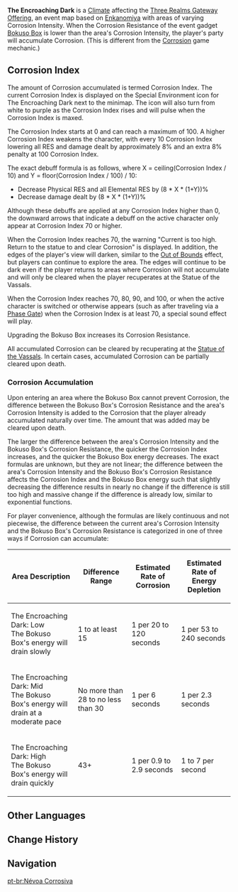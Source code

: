{{Status Infobox
|type     = Climates
|image    = Climate The Encroaching Dark.png
|event    = Three Realms Gateway Offering
|effect   = 
* {{Color|help|Current Corrosion Index: X}}
* When the [[Bokuso Box]]'s Corrosion Resistance is lower than an area's Corrosion Intensity, your [[party]] will be exposed to Corrosion &mdash; which will accumulate over time and drain the energy of your Bokuso Box. The bigger the gap, the quicker Corrosion builds up and the energy depletes. Choose the {{Color|help|Recuperate}} option at the statue to clear the accumulated Corrosion.
* Higher Corrosion Index decreases characters' Physical and All Elemental RES and also lowers the DMG they deal.
}}
'''The Encroaching Dark''' is a [[Climate]] affecting the [[Three Realms Gateway Offering]], an event map based on [[Enkanomiya]] with areas of varying Corrosion Intensity. When the Corrosion Resistance of the event gadget [[Bokuso Box]] is lower than the area's Corrosion Intensity, the player's party will accumulate Corrosion. (This is different from the [[Corrosion]] game mechanic.)

==Corrosion Index==
The amount of Corrosion accumulated is termed Corrosion Index. The current Corrosion Index is displayed on the Special Environment icon for The Encroaching Dark next to the minimap. The icon will also turn from white to purple as the Corrosion Index rises and will pulse when the Corrosion Index is maxed.

The Corrosion Index starts at 0 and can reach a maximum of 100. A higher Corrosion Index weakens the character, with every 10 Corrosion Index lowering all RES and damage dealt by approximately 8% and an extra 8% penalty at 100 Corrosion Index.

The exact debuff formula is as follows, where X = ceiling(Corrosion Index / 10) and Y = floor(Corrosion Index / 100) / 10:
* Decrease Physical RES and all Elemental RES by (8 * X * (1+Y))%
* Decrease damage dealt by (8 * X * (1+Y))%{{Verify}}
Although these debuffs are applied at any Corrosion Index higher than 0, {{Verify|verify minimum Corrosion Index}} the downward arrows that indicate a debuff on the active character only appear at Corrosion Index 70 or higher.

When the Corrosion Index reaches 70, the warning "Current {{Color|pyro|Corrosion Index}} is too high. Return to the statue to {{Color|pyro|Recuperate}} and clear Corrosion" is displayed. In addition, the edges of the player's view will darken, similar to the [[Out of Bounds]] effect, but players can continue to explore the area. The edges will continue to be dark even if the player returns to areas where Corrosion will not accumulate and will only be cleared when the player recuperates at the Statue of the Vassals.

When the Corrosion Index reaches 70, 80, 90, and 100, or when the active character is switched or otherwise appears (such as after traveling via a [[Phase Gate]]) when the Corrosion Index is at least 70, a special sound effect will play.

Upgrading the Bokuso Box increases its Corrosion Resistance.

All accumulated Corrosion can be cleared by recuperating at the [[Statue of the Vassals]]. In certain cases, accumulated Corrosion can be partially cleared upon death.

===Corrosion Accumulation===
Upon entering an area where the Bokuso Box cannot prevent Corrosion, the difference between the Bokuso Box's Corrosion Resistance and the area's Corrosion Intensity is added to the Corrosion that the player already accumulated naturally over time. The amount that was added may be cleared upon death.

The larger the difference between the area's Corrosion Intensity and the Bokuso Box's Corrosion Resistance, the quicker the Corrosion Index increases, and the quicker the Bokuso Box energy decreases. The exact formulas are unknown, but they are not linear; the difference between the area's Corrosion Intensity and the Bokuso Box's Corrosion Resistance affects the Corrosion Index and the Bokuso Box energy such that slightly decreasing the difference results in nearly no change if the difference is still too high and massive change if the difference is already low, similar to exponential functions.

For player convenience, although the formulas are likely continuous and not piecewise, the difference between the current area's Corrosion Intensity and the Bokuso Box's Corrosion Resistance is categorized in one of three ways if Corrosion can accumulate:
{| class="fandom-table"
|-
! Area Description !! Difference Range !! Estimated Rate of Corrosion !! Estimated Rate of Energy Depletion
|-
| The Encroaching Dark: Low<br />The Bokuso Box's energy will drain slowly || 1 to at least 15 {{Verify|threshold unknown}} || 1 per 20 to 120 seconds {{Verify|bounds unknown}} || 1 per 53 to 240 seconds {{Verify|bounds unknown}}
|-
| The Encroaching Dark: Mid<br />The Bokuso Box's energy will drain at a moderate pace || No more than 28 to no less than 30 {{Verify|thresholds unknown}} || 1 per 6 seconds {{Verify|bounds unknown}} || 1 per 2.3 seconds {{Verify|bounds unknown}}
|-
| The Encroaching Dark: High<br />The Bokuso Box's energy will drain quickly || 43+ {{Verify|threshold unknown}} || 1 per 0.9 to 2.9 seconds {{Verify|bounds unknown}} || 1 to 7 per second<!-- the box updated no more than once per second, so doing >1 per second might be necessary here --> {{Verify|bounds unknown}}
|}

==Other Languages==
{{Other Languages
|en      = The Encroaching Dark
|zhs     = 黑雾侵蚀
|zhs_rm  = Hēiwù Qīnshí
|zht     = 黑霧侵蝕
|zht_rm  = Hēiwù Qīnshí
|zh_tl   = Black Fog Erosion
|ja      = 黒霧侵食
|ja_rm   = Kokumu Shinshoku{{Assumed}}
|ja_tl   = Black Fog Enchroachment{{Sino}}
|ko      = 검은 안개 침식
|ko_rm   = 
|ko_tl   = 
|es      = Bruma corrosiva
|es_tl   = 
|fr      = Obscurité envahissante
|fr_tl   = Invasive Obscurity
|ru      = Тьма разложения
|ru_tl   = 
|th      = หมอกดำที่กัดกร่อน
|th_rm   = 
|th_tl   = 
|vi      = Sương Đen Xâm Nhập
|vi_tl   = 
|de      = Korrosion des schwarzen Nebels
|de_tl   = Corrosion of the Black Fog
|id      = Kegelapan yang Mengikis
|id_tl   = Eroding Darkness
|pt      = Névoa Corrosiva
|pt_tl   = 
}}

==Change History==
{{Change History|2.5}}

==Navigation==
{{Exploration Navbox}}

[[pt-br:Névoa Corrosiva]]